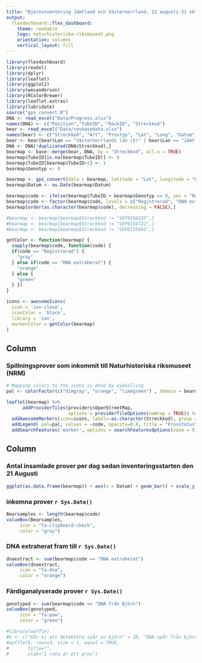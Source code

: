 ```yaml
---
title: "Björninventering Jämtland och Västernorrland, 21 augusti-31 oktober 2020"
output: 
  flexdashboard::flex_dashboard:
    theme: readable
    logo: naturhistoriska-riksmuseet.png
    orientation: columns
    vertical_layout: fill
---
```


```r
library(flexdashboard)
library(readxl)
library(dplyr)
library(leaflet)
library(ggplot2)
library(wesanderson)
library(RColorBrewer)
library(leaflet.extras)
library(lubridate)
source("gps_convert.R")
DNA <- read_excel("Data/Progress.xlsx")
names(DNA) <- c("Position","TubeID", "RackID", "Streckkod")
bear <- read_excel("Data/rovbasedata.xlsx")
names(bear) <- c("Streckkod", "Art", "Provtyp", "Lat", "Long", "Datum", "Kommunnummer", "Kommun", "Lansnummer", "Lan")
bear <- bear[bear$Lan == "Västernorrlands län (S)" | bear$Lan == "Jämtlands län (S)",]
DNA <- DNA[!duplicated(DNA$Streckkod),]
bearmap <- base::merge(bear, DNA, by = "Streckkod", all.x = TRUE)
bearmap$TubeID[is.na(bearmap$TubeID)] <- 0
bearmap$TubeID[bearmap$TubeID>1] <- 1
bearmap$Genotyp <- 0

bearmap <- gps_convert(data = bearmap, latitude = "Lat", longitude = "Long")
bearmap$Datum <- as.Date(bearmap$Datum)

bearmap$code <- ifelse(bearmap$TubeID + bearmap$Genotyp == 0, yes = "Registrerad", ifelse(bearmap$TubeID + bearmap$Genotyp > 1.9, yes = "DNA från Björn", no = "DNA extraherat"))
bearmap$code <- factor(bearmap$code, levels = c("Registrerad", "DNA extraherat", "DNA från björn"))
bearmap[order(as.character(bearmap$code), decreasing = FALSE),]

#bearmap <- bearmap[bearmap$Streckkod != "SEP0156155",]
#bearmap <- bearmap[bearmap$Streckkod != "SEP0154722",]
#bearmap <- bearmap[bearmap$Streckkod != "SEP0155441",]

```

```r
getColor <- function(bearmap) {
  sapply(bearmap$code, function(code) {
  if(code == "Registrerad") {
    "gray"
  } else if(code == "DNA extraherat") {
    "orange"
  } else {
    "green"
  } })
}

icons <- awesomeIcons(
  icon = 'ios-close',
  iconColor = 'black',
  library = 'ion',
  markerColor = getColor(bearmap)
)
```



Column {data-width=650}
-----------------------------------------------------------------------

### Spillningsprover som inkommit till Naturhistoriska riksmuseet (NRM)

```r
# Mapping colors to the icons is done by eyeballing
pal <- colorFactor(c("dimgray", "orange", "limegreen") , domain = bearmap$code, ordered = TRUE)

leaflet(bearmap) %>%
      addProviderTiles(providers$OpenStreetMap,
                       options = providerTileOptions(noWrap = TRUE)) %>%
  addAwesomeMarkers(icon=icons, label=~as.character(Streckkod), group = "marker") %>%
  addLegend( pal=pal, values = ~code, opacity=0.8, title = "Provstatus", position = "bottomleft") %>%
  addSearchFeatures('marker', options = searchFeaturesOptions(zoom = 9))

```

Column {data-width=350}
-----------------------------------------------------------------------

### Antal insamlade prover per dag sedan inventeringsstarten den 21 Augusti

```r
ggplot(as.data.frame(bearmap)) + aes(x = Datum) + geom_bar() + scale_y_continuous(name = "Insamlade prover per dag")
```

### inkomna prover `r Sys.Date()`

```r
Bearsamples <- length(bearmap$code)
valueBox(Bearsamples,
	 icon = "fa-clipboard-check",
	 color = "gray")
```

### DNA extraherat fram till `r Sys.Date()`

```r
dnaextract <- sum(bearmap$code == "DNA extraherat")
valueBox(dnaextract,
	 icon = "fa-dna",
	 color = "orange")

```


### Färdiganalyserade prover `r Sys.Date()`

```r
genotyped <- sum(bearmap$code == "DNA från Björn")
valueBox(genotyped,
	 icon = "fa-paw",
	 color = "green")
```

```r
#library(waffle)
#b <- c("Går ej att detektera spår av björn" = 10, "DNA-spår från björn, men ej tillräckligt för individbestämning" = 43, "Går att individbestämma" = 30)
#waffle(b, rows=3, size = 1, equal = TRUE, 
#       title="", 
#       xlab="1 ruta är ett prov")
```